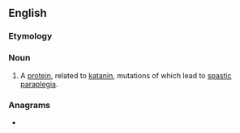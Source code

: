 ==English==

===Etymology===
{{suffix|en|spastic|in}}

===Noun===
{{en-noun|-}}

# {{lb|en|protein}} A [[protein]], related to [[katanin]], mutations of which lead to [[spastic]] [[paraplegia]].

===Anagrams===
* {{anagrams|en|a=ainpsst|piss ant|piss-ant|pissant|ptisans}}